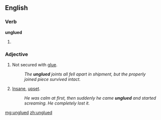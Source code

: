==English==

===Verb===
'''unglued'''

# {{past of|unglue}}

===Adjective===
{{en-adj}}

# {{not comparable}} Not secured with [[glue]].
#: ''The '''unglued''' joints all fell apart in shipment, but the properly joined piece survived intact.''
# {{comparable|slang}} [[insane|Insane]], [[upset]].
#: ''He was calm at first, then suddenly he came '''unglued''' and started screaming.  He completely lost it.''

[[mg:unglued]]
[[zh:unglued]]